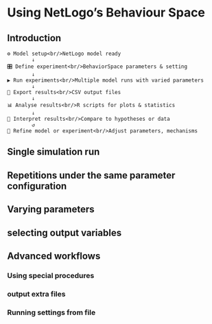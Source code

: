 # Using NetLogo's Behaviour Space {#sim-behavior-space}

## Introduction

```
⚙️ Model setup<br/>NetLogo model ready
        ↓
🎛️ Define experiment<br/>BehaviorSpace parameters & setting
        ↓
▶️ Run experiments<br/>Multiple model runs with varied parameters
        ↓
💾 Export results<br/>CSV output files
        ↓
📊 Analyse results<br/>R scripts for plots & statistics
        ↓
🧩 Interpret results<br/>Compare to hypotheses or data
        ↺
🔁 Refine model or experiment<br/>Adjust parameters, mechanisms
```

## Single simulation run



## Repetitions under the same parameter configuration


## Varying parameters


## selecting output variables


## Advanced workflows

### Using special procedures

### output extra files

### Running settings from file


